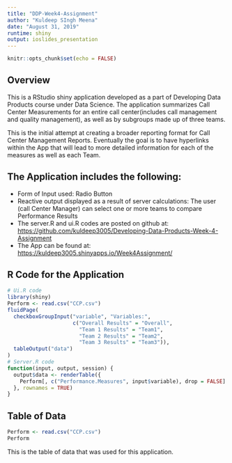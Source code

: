 ```yaml
---
title: "DDP-Week4-Assignment"
author: "Kuldeep SIngh Meena"
date: "August 31, 2019"
runtime: shiny
output: ioslides_presentation
---
```


```r
knitr::opts_chunk$set(echo = FALSE)
```

## Overview

This is a RStudio shiny application developed as a part of Developing Data Products course under Data Science. The application summarizes Call Center Measurements for an entire call center(includes call management and quality management), as well as by subgroups made up of three teams. 

This is the initial attempt at creating a broader reporting format for Call Center Management Reports. Eventually the goal is to have hyperlinks within the App that will lead to more detailed information for each of the measures as well as each Team.

## The Application includes the following:

- Form of Input used: Radio Button
- Reactive output displayed as a result of server calculations: The user (call Center Manager) can select one or more teams to compare Performance Results 
- The server.R and ui.R codes are posted on github at: <https://github.com/kuldeep3005/Developing-Data-Products-Week-4-Assignment>
- The App can be found at: <https://kuldeep3005.shinyapps.io/Week4Assignment/>

## R Code for the Application

```r
# Ui.R code
library(shiny)
Perform <- read.csv("CCP.csv")
fluidPage(
  checkboxGroupInput("variable", "Variables:",
                     c("Overall Results" = "Overall",
                       "Team 1 Results" = "Team1",
                       "Team 2 Results" = "Team2",
                       "Team 3 Results" = "Team3")),
  tableOutput("data")
)
# Server.R code
function(input, output, session) {
  output$data <- renderTable({
    Perform[, c("Performance.Measures", input$variable), drop = FALSE]
  }, rownames = TRUE)
}
```

## Table of Data 

```r
Perform <- read.csv("CCP.csv")
Perform
```

This is the table of data that was used for this application.